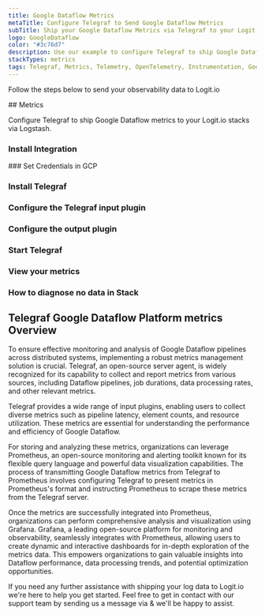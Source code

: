 ```yaml
---
title: Google Dataflow Metrics
metaTitle: Configure Telegraf to Send Google Dataflow Metrics
subTitle: Ship your Google Dataflow Metrics via Telegraf to your Logit.io Stack
logo: GoogleDataflow
color: "#3c76d7"
description: Use our example to configure Telegraf to ship Google Dataflow metrics to Logit.io. Configure Telegraf to send Google Dataflow metrics to Logstash or Elastic.
stackTypes: metrics
tags: Telegraf, Metrics, Telemetry, OpenTelemetry, Instrumentation, Google Dataflow, Data Processing, Stream Processing
---
```


Follow the steps below to send your observability data to Logit.io

<Steps>
  ## Metrics

  Configure Telegraf to ship Google Dataflow metrics to your Logit.io stacks via Logstash.
  
  ### Install Integration
  <InstallIntegration/>
  ### Set Credentials in GCP

  <SetGCPCredentials intro="Google Dataflow is a comprehensive suite of services within Google Cloud that provides a fully managed and serverless approach to building and executing data pipelines. It allows organizations to process and analyze large volumes of data in real-time or batch mode, offering scalability, fault tolerance, and ease of use."/>
  
  ### Install Telegraf

  <InstallTelegraf />

  ### Configure the Telegraf input plugin

  <TelegrafStackDriverInput metric_type="dataflow.googleapis.com"/>

  ### Configure the output plugin

  <TelegrafOutputPlugin />

  ### Start Telegraf

  <StartTelegraf />

  ### View your metrics
  <LaunchStack stackType="metrics" source="Google_Dataflow_Metrics_via_Telegraf" utmMedium="metrics" utmCampaign="telegraf-GoogleDataflow-metrics" />

  ### How to diagnose no data in Stack

  <DiagnoseNoData />
</Steps>

## Telegraf Google Dataflow Platform metrics Overview

To ensure effective monitoring and analysis of Google Dataflow pipelines across distributed systems, 
implementing a robust metrics management solution is crucial. Telegraf, an open-source server agent, 
is widely recognized for its capability to collect and report metrics from various sources, 
including Dataflow pipelines, job durations, data processing rates, and other relevant metrics.

Telegraf provides a wide range of input plugins, enabling users to collect diverse metrics such 
as pipeline latency, element counts, and resource utilization. These metrics are essential for 
understanding the performance and efficiency of Google Dataflow.

For storing and analyzing these metrics, organizations can leverage Prometheus, an open-source 
monitoring and alerting toolkit known for its flexible query language and powerful data 
visualization capabilities. The process of transmitting Google Dataflow metrics from Telegraf 
to Prometheus involves configuring Telegraf to present metrics in Prometheus's format and 
instructing Prometheus to scrape these metrics from the Telegraf server.

Once the metrics are successfully integrated into Prometheus, organizations can perform comprehensive 
analysis and visualization using Grafana. Grafana, a leading open-source platform for monitoring 
and observability, seamlessly integrates with Prometheus, allowing users to create dynamic and 
interactive dashboards for in-depth exploration of the metrics data. This empowers organizations 
to gain valuable insights into Dataflow performance, data processing trends, and potential optimization opportunities.

If you need any further assistance with shipping your log data to Logit.io we're here to help you 
get started. Feel free to get in contact with our support team by sending us a message via <IntercomButton text="live chat" /> & we'll be happy to assist.